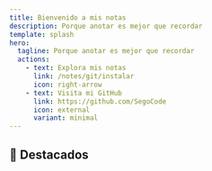 ```yaml
---
title: Bienvenido a mis notas
description: Porque anotar es mejor que recordar
template: splash
hero:
  tagline: Porque anotar es mejor que recordar
  actions:
    - text: Explora mis notas
      link: /notes/git/instalar
      icon: right-arrow
    - text: Visita mi GitHub
      link: https://github.com/SegoCode
      icon: external
      variant: minimal
---
```



## 🌟 Destacados 

<CardGrid>
  <LinkCard
    title="Firmar los commits"
    href="/notes/git/firmar"
    description="Paso a paso como firmar los commits"
  />
  <LinkCard
    title="Marcadores"
    href="/notes/marcadores/devtools"
    description="Todos los marcadores que necesitas"
  />
  <LinkCard
    title="Herramientas Git"
    href="/notes/git/herramientas"
    description="Una selección de herramientas útiles para git"
  />
  <LinkCard
    title="Instalar maven"
    href="/notes/maven/instalar"
    description="Cómo configurar Maven Portable y el repositorio de la empresa"
  />
</CardGrid>

